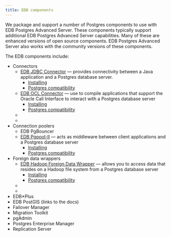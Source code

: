 ```yaml
---
title: EDB components
---
```


We package and support a number of Postgres components to use with EDB Postgres Advanced Server. These components typically support additional EDB Postgres Advanced Server capabilities. Many of these are enhanced versions of open source components.  EDB Postgres Advanced Server also works with the community versions of these components. 

The EDB components include:


- Connectors
  - [EDB JDBC Connector](/jdbc_connector/latest/) &mdash; provides connectivity between a Java application and a Postgres database server. 
    - [Installing](/jdbc_connector/latest/installing/)
    - [Postgres compatibility](/jdbc_connector/latest/02_requirements_overview/)
  - [EDB OCL Connector](/jdbc_connector/latest/) &mdash; use to compile applications that support the Oracle Call Interface to interact with a Postgres database server
    - [Installing](/jdbc_connector/latest/installing/)
    - [Postgres compatibility](/jdbc_connector/latest/02_requirements_overview/)
  - 
  - 
- Connection poolers
  - EDB PgBouncer
  - [EDB Pgpool-II](/pgpool/latest/)  &mdash; acts as middleware between client applications and a Postgres database server
    - [Installing](/pgpool/latest/installing/)
    - [Postgres compatibility](/pgpool/latest/supported_platforms/)
- Foreign data wrappers 
  - [EDB Hadoop Foreign Data Wrapper](/jdbc_connector/latest/installing/) &mdash; allows you to access data that resides on a Hadoop file system from a Postgres database server
    - [Installing](/jdbc_connector/latest/installing/)
    - [Postgres compatibility](/hadoop_data_adapter/latest/02_requirements_overview/)
  -
  -
- EDB\*Plus
- EDB PostGIS (links to the docs)
- Failover Manager
- Migration Toolkit
- pgAdmin
- Postgres Enterprise Manager
- Replication Server



